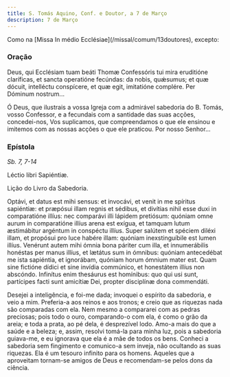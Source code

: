 ```yaml
---
title: S. Tomás Aquino, Conf. e Doutor, a 7 de Março
description: 7 de Março
---
```


<aside>
  Como na [Missa In médio Ecclésiae](/missal/comum/13doutores), excepto:
</aside>

### Oração

<div class="side-by-side not-content">

Deus, qui Ecclésiam tuam beáti Thomæ Confessóris tui mira eruditióne claríficas, et sancta operatióne fecúndas: da nobis, quǽsumus; et quæ dócuit, intelléctu conspícere, et quæ egit, imitatióne complére. Per Dóminum nostrum...

Ó Deus, que ilustrais a vossa Igreja com a admirável sabedoria do B. Tomás, vosso Confessor, e a fecundais com a santidade das suas acções, concedei-nos, Vos suplicamos, que compreendamos o que ele ensinou e imitemos com as nossas acções o que ele praticou. Por nosso Senhor...

</div>

### Epístola

<em>Sb. 7, 7-14</em>

<div class="side-by-side not-content">

Léctio libri Sapiéntiæ.

Lição do Livro da Sabedoria.

Optávi, et datus est mihi sensus: et invocávi, et venit in me spíritus sapiéntiæ: et præpósui illam regnis et sédibus, et divítias nihil esse duxi in comparatióne illíus: nec comparávi illi lápidem pretiósum: quóniam omne aurum in comparatióne illíus arena est exígua, et tamquam lutum æstimábitur argéntum in conspéctu illíus. Super salútem et spéciem diléxi illam, et propósui pro luce habére illam: quóniam inexstinguíbile est lumen illíus. Venérunt autem mihi ómnia bona páriter cum illa, et innumerábilis honéstas per manus illíus, et lætátus sum in ómnibus: quóniam antecedébat me ista sapiéntia, et ignorábam, quóniam horum ómnium mater est. Quam sine fictióne dídici et sine invídia commúnico, et honestátem illíus non abscóndo. Infinítus enim thesáurus est homínibus: quo qui usi sunt, partícipes facti sunt amicítiæ Dei, propter disciplínæ dona commendáti.

Desejei a inteligência, e foi-me dada; invoquei o espírito da sabedoria, e veio a mim. Preferia-a aos reinos e aos tronos; e creio que as riquezas nada são comparadas com ela. Nem mesmo a compararei com as pedras preciosas; pois todo o ouro, comparando-o com ela, é como o grão da areia; e toda a prata, ao pé dela, é desprezível lodo. Amo-a mais do que a saúde e a beleza; e, assim, resolvi tomá-la para minha luz, pois a sabedoria guiava-me, e eu ignorava que ela é a mãe de todos os bens. Conheci a sabedoria sem fingimento e comunico-a sem inveja, não ocultando as suas riquezas. Ela é um tesouro infinito para os homens. Aqueles que a aproveitam tornam-se amigos de Deus e recomendam-se pelos dons da ciência.

</div>
